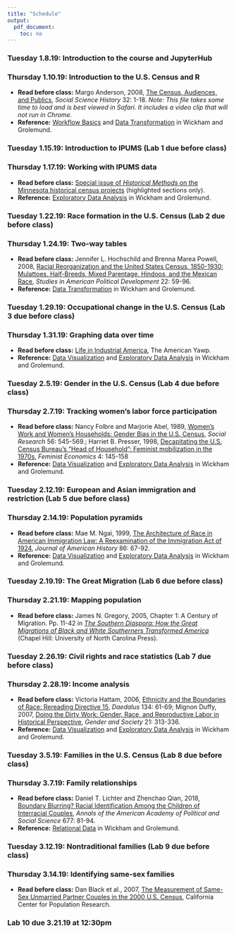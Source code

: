 ```yaml
---
title: "Schedule"
output:
  pdf_document:
    toc: no
---
```


### Tuesday 1.8.19: Introduction to the course and JupyterHub

### Thursday 1.10.19: Introduction to the U.S. Census and R
- **Read before class:** Margo Anderson, 2008, [The Census, Audiences, and Publics](http://emilyklancher.com/teaching/Anderson.html), *Social Science History* 32: 1-18. *Note: This file takes some time to load and is best viewed in Safari. It includes a video clip that will not run in Chrome.*
- **Reference:** [Workflow Basics](https://r4ds.had.co.nz/workflow-basics.html) and [Data Transformation](https://r4ds.had.co.nz/transform.html) in Wickham and Grolemund.

### Tuesday 1.15.19: Introduction to IPUMS (Lab 1 due before class)

### Thursday 1.17.19: Working with IPUMS data
- **Read before class:** [Special issue of *Historical Methods* on the Minnesota historical census projects](readings/Minnesota_Historical_Census.pdf) (highlighted sections only).
- **Reference:** [Exploratory Data Analysis](https://r4ds.had.co.nz/exploratory-data-analysis.html) in Wickham and Grolemund.

### Tuesday 1.22.19: Race formation in the U.S. Census (Lab 2 due before class)

### Thursday 1.24.19: Two-way tables
- **Read before class:** Jennifer L. Hochschild and Brenna Marea Powell, 2008, [Racial Reorganization and the United States Census, 1850-1930: Mulattoes, Half-Breeds, Mixed Parentage, Hindoos, and the Mexican Race](https://doi.org/10.1017/S0898588X08000047), *Studies in American Political Development* 22: 59-96.
- **Reference:** [Data Transformation](https://r4ds.had.co.nz/transform.html) in Wickham and Grolemund.

### Tuesday 1.29.19: Occupational change in the U.S. Census (Lab 3 due before class)

### Thursday 1.31.19: Graphing data over time  
- **Read before class:** [Life in Industrial America](http://www.americanyawp.com/text/18-industrial-america/), The American Yawp.
- **Reference:** [Data Visualization](https://r4ds.had.co.nz/data-visualisation.html) and [Exploratory Data Analysis](https://r4ds.had.co.nz/exploratory-data-analysis.html) in Wickham and Grolemund.

### Tuesday 2.5.19: Gender in the U.S. Census (Lab 4 due before class)  

### Thursday 2.7.19: Tracking women's labor force participation
- **Read before class:** Nancy Folbre and Marjorie Abel, 1989, [Women's Work and Women's Households: Gender Bias in the U.S. Census](https://www.jstor.org/stable/pdf/40970556.pdf), *Social Research* 56: 545-569.; Harriet B. Presser, 1998, [Decapitating the U.S. Census Bureau's "Head of Household": Feminist mobilization in the 1970s](https://www.tandfonline.com/doi/pdf/10.1080/135457098338356), *Feminist Economics* 4: 145-158
- **Reference:** [Data Visualization](https://r4ds.had.co.nz/data-visualisation.html) and [Exploratory Data Analysis](https://r4ds.had.co.nz/exploratory-data-analysis.html) in Wickham and Grolemund.

### Tuesday 2.12.19: European and Asian immigration and restriction (Lab 5 due before class)  

### Thursday 2.14.19: Population pyramids
- **Read before class:** Mae M. Ngai, 1999, [The Architecture of Race in American Immigration Law: A Reexamination of the Immigration Act of 1924](https://www.jstor.org/stable/pdf/2567407.pdf), *Journal of American History* 86: 67-92.
- **Reference:** [Data Visualization](https://r4ds.had.co.nz/data-visualisation.html) and [Exploratory Data Analysis](https://r4ds.had.co.nz/exploratory-data-analysis.html) in Wickham and Grolemund.

### Tuesday 2.19.19: The Great Migration (Lab 6 due before class)

### Thursday 2.21.19: Mapping population
- **Read before class:** James N. Gregory, 2005, Chapter 1: A Century of Migration. Pp. 11-42 in [*The Southern Diaspora: How the Great Migrations of Black and White Southerners Transformed America*](http://ebookcentral.proquest.com/lib/ucdavis/detail.action?docID=413303) (Chapel Hill: University of North Carolina Press).

### Tuesday 2.26.19: Civil rights and race statistics (Lab 7 due before class)

### Thursday 2.28.19: Income analysis
- **Read before class:** Victoria Hattam, 2006, [Ethnicity and the Boundaries of Race: Rereading Directive 15](https://doi.org/10.1162/0011526053124352), *Daedalus* 134: 61-69; Mignon Duffy, 2007, [Doing the Dirty Work: Gender, Race, and Reproductive Labor in Historical Perspective](https://journals.sagepub.com/doi/pdf/10.1177/0891243207300764), *Gender and Society* 21: 313-336.
- **Reference:** [Data Visualization](https://r4ds.had.co.nz/data-visualisation.html) and [Exploratory Data Analysis](https://r4ds.had.co.nz/exploratory-data-analysis.html) in Wickham and Grolemund.

### Tuesday 3.5.19: Families in the U.S. Census (Lab 8 due before class)

### Thursday 3.7.19: Family relationships  
- **Read before class:** Daniel T. Lichter and Zhenchao Qian, 2018, [Boundary Blurring? Racial Identification Among the Children of Interracial Couples](https://journals.sagepub.com/doi/pdf/10.1177/0002716218760507), *Annals of the American Academy of Political and Social Science* 677: 81-94.  
- **Reference:** [Relational Data](https://r4ds.had.co.nz/relational-data.html) in Wickham and Grolemund.

### Tuesday 3.12.19: Nontraditional families (Lab 9 due before class)

### Thursday 3.14.19: Identifying same-sex families
- **Read before class:** Dan Black et al., 2007, [The Measurement of Same-Sex Unmarried Partner Couples in the 2000 U.S. Census](https://escholarship.org/uc/item/72r1q94b), California Center for Population Research.

### Lab 10 due 3.21.19 at 12:30pm

